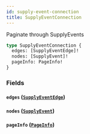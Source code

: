 ```yaml
---
id: supply-event-connection
title: SupplyEventConnection
---
```


Paginate through SupplyEvents

```graphql
type SupplyEventConnection {
  edges: [SupplyEventEdge]!
  nodes: [SupplyEvent]!
  pageInfo: PageInfo!
}
```

### Fields

#### `edges` ([`SupplyEventEdge`](/developers/supplier-apis/supply-api/graphql/reference/objects/supply-event-edge))

#### `nodes` ([`SupplyEvent`](/developers/supplier-apis/supply-api/graphql/reference/objects/supply-event))

#### `pageInfo` ([`PageInfo`](/developers/supplier-apis/supply-api/graphql/reference/objects/page-info))
